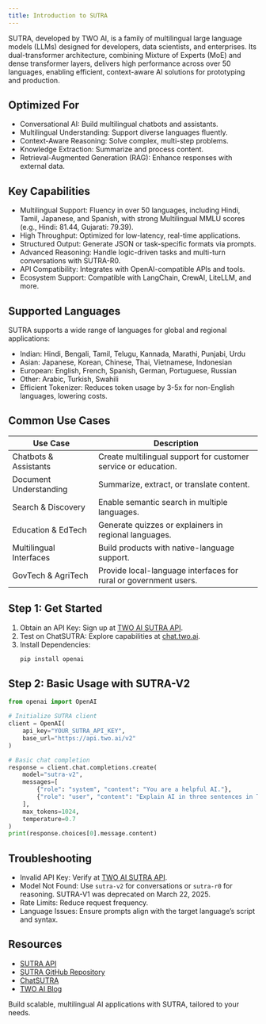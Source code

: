 ```yaml
---
title: Introduction to SUTRA
---
```


SUTRA, developed by TWO AI, is a family of multilingual large language models (LLMs) designed for developers, data scientists, and enterprises. Its dual-transformer architecture, combining Mixture of Experts (MoE) and dense transformer layers, delivers high performance across over 50 languages, enabling efficient, context-aware AI solutions for prototyping and production.

## Optimized For

- Conversational AI: Build multilingual chatbots and assistants.
- Multilingual Understanding: Support diverse languages fluently.
- Context-Aware Reasoning: Solve complex, multi-step problems.
- Knowledge Extraction: Summarize and process content.
- Retrieval-Augmented Generation (RAG): Enhance responses with external data.

## Key Capabilities

- Multilingual Support: Fluency in over 50 languages, including Hindi, Tamil, Japanese, and Spanish, with strong Multilingual MMLU scores (e.g., Hindi: 81.44, Gujarati: 79.39).
- High Throughput: Optimized for low-latency, real-time applications.
- Structured Output: Generate JSON or task-specific formats via prompts.
- Advanced Reasoning: Handle logic-driven tasks and multi-turn conversations with SUTRA-R0.
- API Compatibility: Integrates with OpenAI-compatible APIs and tools.
- Ecosystem Support: Compatible with LangChain, CrewAI, LiteLLM, and more.

## Supported Languages

SUTRA supports a wide range of languages for global and regional applications:

- Indian: Hindi, Bengali, Tamil, Telugu, Kannada, Marathi, Punjabi, Urdu
- Asian: Japanese, Korean, Chinese, Thai, Vietnamese, Indonesian
- European: English, French, Spanish, German, Portuguese, Russian
- Other: Arabic, Turkish, Swahili
- Efficient Tokenizer: Reduces token usage by 3-5x for non-English languages, lowering costs.

## Common Use Cases

| Use Case                | Description                                                      |
| ----------------------- | ---------------------------------------------------------------- |
| Chatbots & Assistants   | Create multilingual support for customer service or education.   |
| Document Understanding  | Summarize, extract, or translate content.                        |
| Search & Discovery      | Enable semantic search in multiple languages.                    |
| Education & EdTech      | Generate quizzes or explainers in regional languages.            |
| Multilingual Interfaces | Build products with native-language support.                     |
| GovTech & AgriTech      | Provide local-language interfaces for rural or government users. |

## Step 1: Get Started

1. Obtain an API Key: Sign up at [TWO AI SUTRA API](https://www.two.ai/sutra/api).
2. Test on ChatSUTRA: Explore capabilities at [chat.two.ai](https://chat.two.ai).
3. Install Dependencies:
   ```bash
   pip install openai
   ```

## Step 2: Basic Usage with SUTRA-V2

```python
from openai import OpenAI

# Initialize SUTRA client
client = OpenAI(
    api_key="YOUR_SUTRA_API_KEY",
    base_url="https://api.two.ai/v2"
)

# Basic chat completion
response = client.chat.completions.create(
    model="sutra-v2",
    messages=[
        {"role": "system", "content": "You are a helpful AI."},
        {"role": "user", "content": "Explain AI in three sentences in Tamil."}
    ],
    max_tokens=1024,
    temperature=0.7
)
print(response.choices[0].message.content)
```

## Troubleshooting

- Invalid API Key: Verify at [TWO AI SUTRA API](https://www.two.ai/sutra/api).
- Model Not Found: Use `sutra-v2` for conversations or `sutra-r0` for reasoning. SUTRA-V1 was deprecated on March 22, 2025.
- Rate Limits: Reduce request frequency.
- Language Issues: Ensure prompts align with the target language’s script and syntax.

## Resources

- [SUTRA API](https://www.two.ai/sutra/api)
- [SUTRA GitHub Repository](https://github.com/sutra-dev/sutra-cookbook)
- [ChatSUTRA](https://chat.two.ai)
- [TWO AI Blog](https://www.two.ai/blog)

Build scalable, multilingual AI applications with SUTRA, tailored to your needs.
